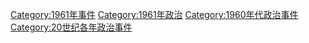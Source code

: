 [[Category:1961年事件|Category:1961年事件]]
[[Category:1961年政治|Category:1961年政治]]
[[Category:1960年代政治事件|Category:1960年代政治事件]]
[[Category:20世纪各年政治事件|Category:20世纪各年政治事件]]
